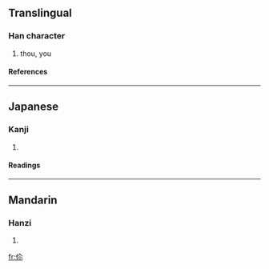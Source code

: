 ==Translingual==
===Han character===
{{Han char|rad=人|as=05|sn=7|four=|canj=人人火 (OOF)}}
# thou, you
====References====
{{Han ref|kx=0096.200|dkj=00470|dj=0205.050|hdz=10136.050|uh=4F31|ud=20273}}
----
==Japanese==
===Kanji===
{{ja-kanji|grade=|rs=人05}}
# {{defn|Japanese}}
====Readings====
{{ja-readings|on=[[じ]] (ji)|kun=}}
----
==Mandarin==
===Hanzi===
{{cmn-hanzi|pin=[[nǐ]] (ni3), [[nì]] (ni4)|wg=ni<sup>3</sup>, ni<sup>4</sup>}}
# {{defn|Mandarin}}

[[fr:伱]]